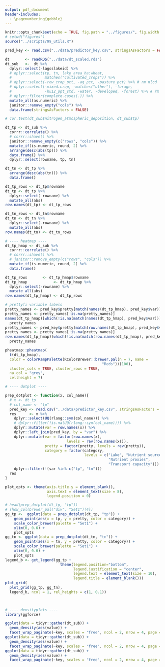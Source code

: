 ```yaml
---
output: pdf_document
header-includes: 
  - \pagenumbering{gobble}
---
```


```r
knitr::opts_chunk$set(echo = TRUE, fig.path = "../figures/", fig.width = 6.5, fig.height = 4.5)
# setwd("figures")
source("../scripts/99_utils.R")
```

```r
pred_key <- read.csv("../data/predictor_key.csv", stringsAsFactors = FALSE)

dt       <- readRDS("../data/dt_scaled.rds")
dt_sub   <-  dt %>% 
  dplyr::select(-lagoslakeid) %>%
  # dplyr::select(tp, tn, lake_area_ha:wheat, 
  #               matches("cultivated_crops")) %>%
  # dplyr::select(-row_crop_pct, -ag_pct, -pasture_pct) %>% # rm nlcd
  # dplyr::select(-mixed.crop, -matches("other"), -forage, 
  #               -hu12_ppt_std, -water, -developed, -forest) %>% # rm junk
  # dplyr::filter(complete.cases(.)) %>%
  mutate_all(as.numeric) %>%
  janitor::remove_empty("cols") %>%
  data.frame(stringsAsFactors = FALSE)

# cor.test(dt_sub$nitrogen_atmospheric_deposition, dt_sub$tp)

dt_tp <- dt_sub %>%
  corrr::correlate() %>%
  # corrr::shave() %>%
  janitor::remove_empty(c("rows", "cols")) %>%
  mutate_if(is.numeric, round, 2) %>%
  arrange(desc(abs(tp))) %>%
  data.frame() %>%
  dplyr::select(rowname, tp, tn)

dt_tn <- dt_tp %>% 
  arrange(desc(abs(tn))) %>% 
  data.frame()

dt_tp_rows <- dt_tp$rowname
dt_tp <- dt_tp %>%
  dplyr::select(-rowname) %>%
  mutate_all(abs)
row.names(dt_tp) <- dt_tp_rows

dt_tn_rows <- dt_tn$rowname
dt_tn <- dt_tn %>%
  dplyr::select(-rowname) %>%
  mutate_all(abs)
row.names(dt_tn) <- dt_tn_rows

# ---- heatmap ----
dt_tp_hmap <- dt_sub %>%
  corrr::correlate() %>%
  # corrr::shave() %>%
  # janitor::remove_empty(c("rows", "cols")) %>%
  mutate_if(is.numeric, round, 2) %>%
  data.frame()

dt_tp_rows       <- dt_tp_hmap$rowname
dt_tp_hmap            <- dt_tp_hmap %>%
  dplyr::select(-rowname) %>%
  mutate_all(abs)
row.names(dt_tp_hmap) <- dt_tp_rows

# prettyfi variable labels
pretty_names <- pred_key$pretty[match(names(dt_tp_hmap), pred_key$var)] 
pretty_names <- pretty_names[!is.na(pretty_names)]
names(dt_tp_hmap)[which(!is.na(match(names(dt_tp_hmap), pred_key$var)))] <- 
  pretty_names
pretty_names <- pred_key$pretty[match(row.names(dt_tp_hmap), pred_key$var)] 
pretty_names <- pretty_names[!is.na(pretty_names)]
row.names(dt_tp_hmap)[which(!is.na(match(row.names(dt_tp_hmap), pred_key$var)))] <- 
  pretty_names

pheatmap::pheatmap(
  t(dt_tp_hmap),
  color = colorRampPalette(RColorBrewer::brewer.pal(n = 7, name =
                                            "Reds"))(100),
  cluster_cols = TRUE, cluster_rows = TRUE,
  na.col = "grey",
  cellheight = 7)
```

```r
# ---- dotplot ----

prep_dotplot <- function(x, col_name){
  # x <- dt_tp
  # col_name <- "tp"
  pred_key <- read.csv("../data/predictor_key.csv", stringsAsFactors = FALSE)
  res      <- x %>%
    dplyr::select(UQ(rlang::sym(col_name))) %>%
    # dplyr::filter(!is.na(UQ(rlang::sym(col_name)))) %>%
    dplyr::mutate(var = row.names(x)) %>%
    dplyr::left_join(pred_key, by = "var") %>%
    dplyr::mutate(var = factor(row.names(x), 
                            levels = rev(row.names(x))), 
                  pretty = factor(pretty, levels = rev(pretty)),
                  category = factor(category, 
                                    levels = c("Lake", "Nutrient sources",
                                               "Nutrient proxies",
                                               "Transport capacity"))) %>%
    dplyr::filter(!(var %in% c("tp", "tn")))
  res
}

plot_opts <- theme(axis.title.y = element_blank(), 
                   axis.text = element_text(size = 8), 
                   legend.position = 0)

# head(prep_dotplot(dt_tp, "tp"))
# show_col(brewer_pal("div", "Set1")(4))                   
gg_tp <-  ggplot(data = prep_dotplot(dt_tp, "tp")) + 
    geom_point(aes(x = tp, y = pretty, color = category)) + 
    scale_color_brewer(palette = "Set1") +
    xlim(0, 0.6) +
    plot_opts
gg_tn <- ggplot(data = prep_dotplot(dt_tn, "tn")) + 
    geom_point(aes(x = tn, y = pretty, color = category)) +
    scale_color_brewer(palette = "Set1") +
    xlim(0, 0.6) +
    plot_opts
legend_b <- get_legend(gg_tp + 
                         theme(legend.position="bottom", 
                               legend.justification = "center", 
                               legend.text = element_text(size = 10), 
                               legend.title = element_blank()))
plot_grid(
  plot_grid(gg_tp, gg_tn), 
  legend_b, ncol = 1, rel_heights = c(1, 0.1))

 
```

```r
# ---- densityplots ----
library(ggforce)

ggplot(data = tidyr::gather(dt_sub)) +
  geom_density(aes(value)) +
  facet_wrap_paginate(~key, scales = "free", ncol = 2, nrow = 4, page = 1)
ggplot(data = tidyr::gather(dt_sub)) +
  geom_density(aes(value)) +
  facet_wrap_paginate(~key, scales = "free", ncol = 2, nrow = 4, page = 2)
ggplot(data = tidyr::gather(dt_sub)) +
  geom_density(aes(value)) +
  facet_wrap_paginate(~key, scales = "free", ncol = 2, nrow = 4, page = 3)

```
